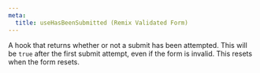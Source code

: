 ```yaml
---
meta:
  title: useHasBeenSubmitted (Remix Validated Form)
---
```



<PropHeader
  variant="h1"
  prop="useHasBeenSubmitted"
  type="() => boolean"
  noAnchor
/>

A hook that returns whether or not a submit has been attempted.
This will be `true` after the first submit attempt, even if the form is invalid.
This resets when the form resets.
